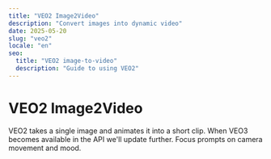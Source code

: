 ```yaml
---
title: "VEO2 Image2Video"
description: "Convert images into dynamic video"
date: 2025-05-20
slug: "veo2"
locale: "en"
seo:
  title: "VEO2 image-to-video"
  description: "Guide to using VEO2"
---
```


# VEO2 Image2Video

VEO2 takes a single image and animates it into a short clip. When VEO3 becomes available in the API we'll update further.
Focus prompts on camera movement and mood.

